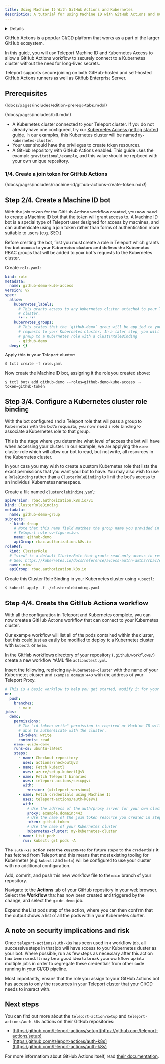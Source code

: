```yaml
---
title: Using Machine ID With GitHub Actions and Kubernetes
description: A tutorial for using Machine ID with GitHub Actions and Kubernetes
---
```


<Details
  title="Version warning"
  opened={true}
  scope={["oss", "enterprise"]}
  scopeOnly={true}
  min="11.0"
>
  Machine ID for GitHub Actions is available starting from Teleport `v11.0`.
</Details>

GitHub Actions is a popular CI/CD platform that works as a part of the larger
GitHub ecosystem.

In this guide, you will use Teleport Machine ID and Kubernetes Access to allow a
GitHub Actions workflow to securely connect to a Kubernetes cluster without the
need for long-lived secrets.

Teleport supports secure joining on both GitHub-hosted and self-hosted GitHub
Actions runners as well as GitHub Enterprise Server.

## Prerequisites

(!docs/pages/includes/edition-prereqs-tabs.mdx!)

(!docs/pages/includes/tctl.mdx!)

- A Kubernetes cluster connected to your Teleport cluster. If you do not already
have one configured, try our
[Kubernetes Access getting started guide.](../../kubernetes-access/getting-started.mdx)
In our examples, this Kubernetes cluster will be named `my-kubernetes-cluster`.
- Your user should have the privileges to create token resources.
- A GitHub repository with GitHub Actions enabled. This guide uses the example
`gravitational/example`, and this value should be replaced with your own unique
repository.

### 1/4. Create a join token for GitHub Actions

(!docs/pages/includes/machine-id/github-actions-create-token.mdx!)

## Step 2/4. Create a Machine ID bot

With the join token for the GitHub Actions workflow created, you now need to
create a Machine ID bot that the token will grant access to. A Machine ID bot is
a special type of Teleport user designed for access by machines, and can
authenticate using a join token rather than forms of authentication more
suitable to users (e.g. SSO.)

Before creating the bot, first you must create a role in Teleport which grants
the bot access to your Kubernetes clusters and defines the Kubernetes RBAC
groups that will be added to your bot's requests to the Kubernetes cluster.

Create `role.yaml`:

```yaml
kind: role
metadata:
  name: github-demo-kube-access
version: v5
spec:
  allow:
    kubernetes_labels:
      # This grants access to any Kubernetes cluster attached to your Teleport
      # cluster.
      '*': '*'
    kubernetes_groups:
      # This states that the `github-demo` group will be applied to your bot's
      # requests to your Kubernetes cluster. In a later step, you will bind this
      # group to a Kubernetes role with a ClusterRoleBinding.
      - github-demo
  deny: {}
```

Apply this to your Teleport cluster:

```code
$ tctl create -f role.yaml
```

Now create the Machine ID bot, assigning it the role you created above:

```code
$ tctl bots add github-demo --roles=github-demo-kube-access --token=github-token
```

## Step 3/4. Configure a Kubernetes cluster role binding

With the bot configured and a Teleport role that will pass a group to
Kubernetes with the bot's requests, you now need a role binding to associate a
Kubernetes role to that group.

This is the stage where you determine what level of access the bot will have
when accessing your cluster. In our example, we are applying the `view` cluster
role which will allow our bot to read, but not write, all resources in the
Kubernetes cluster.

In your case you may wish to create a custom Kubernetes role that lists the
exact permissions that you want your bot to have. You may also wish to use a
`RoleBinding` rather than a `ClusterRoleBinding` to limit the bot's access to an
individual Kubernetes namespace.

Create a file named `clusterolebinding.yaml`:

```yaml
apiVersion: rbac.authorization.k8s.io/v1
kind: ClusterRoleBinding
metadata:
  name: github-demo-group
subjects:
  - kind: Group
    # Note that this name field matches the group name you provided in the
    # Teleport role configuration.
    name: github-demo
    apiGroup: rbac.authorization.k8s.io
roleRef:
  kind: ClusterRole
  # "view" is a default ClusterRole that grants read-only access to resources
  # See: https://kubernetes.io/docs/reference/access-authn-authz/rbac/#user-facing-roles
  name: view
  apiGroup: rbac.authorization.k8s.io
```

Create this Cluster Role Binding in your Kubernetes cluster using `kubectl`:

```
$ kubectl apply -f ./clusterolebinding.yaml
```

## Step 4/4. Create the GitHub Actions workflow

With all the configuration in Teleport and Kubernetes complete, you can now
create a GitHub Actions workflow that can connect to your Kubernetes cluster.

Our example workflow will list all of the pods contained within the cluster,
but this could just as easily be modified to deploy to a Kubernetes cluster with
`kubectl` or `helm`.

In the GitHub workflows directory of your repository (`.github/workflows/`)
create a new workflow YAML file `actionstest.yml`.

Insert the following, replacing `my-kubernetes-cluster` with the name of your
Kubernetes cluster and `example.domain:443` with the address of your Teleport
Proxy.

```yaml
# This is a basic workflow to help you get started, modify it for your needs.
on:
  push:
    branches:
      - main
jobs:
  demo:
    permissions:
      # The "id-token: write" permission is required or Machine ID will not be 
      # able to authenticate with the cluster.
      id-token: write
      contents: read
    name: guide-demo
    runs-on: ubuntu-latest
    steps:
      - name: Checkout repository
        uses: actions/checkout@v3
      - name: Fetch kubectl
        uses: azure/setup-kubectl@v3
      - name: Fetch Teleport binaries
        uses: teleport-actions/setup@v1
        with:
          version: (=teleport.version=)
      - name: Fetch credentials using Machine ID
        uses: teleport-actions/auth-k8s@v1
        with:
          # Use the address of the auth/proxy server for your own cluster.
          proxy: example.domain:443
          # Use the name of the join token resource you created in step 1.
          token: github-token
          # Use the name of your Kubernetes cluster
          kubernetes-cluster: my-kubernetes-cluster
      - name: List pods
        run: kubectl get pods -A
```

The `auth-k8s` action sets the `KUBECONFIG` for future steps to the credentials
it has fetched from Teleport and this means that most existing tooling for
Kubernetes (e.g `kubectl` and `helm`) will be configured to use your cluster
with no additional configuration.

Add, commit, and push this new workflow file to the `main` branch of your
repository.

Navigate to the **Actions** tab of your GitHub repository in your web browser.
Select the **Workflow** that has now been created and triggered by the change,
and select the `guide-demo` job.

Expand the List pods step of the action, where you can then confirm that the
output shows a list of all the pods within your Kubernetes cluster.

## A note on security implications and risk

Once `teleport-actions/auth-k8s` has been used in a workflow job, all successive
steps in that job will have access to your Kubernetes cluster as your bot. Where
possible, run as few steps as necessary after this action has been used. It may
be a good idea to break your workflow up into multiple jobs in order to
segregate these credentials from other code running in your CI/CD pipeline.

Most importantly, ensure that the role you assign to your GitHub Actions bot has
access to only the resources in your Teleport cluster that your CI/CD needs to
interact with.

## Next steps

You can find out more about the `teleport-action/setup` and
`teleport-actions/auth-k8s` actions on their GitHub repositories:

- [https://github.com/teleport-actions/setup](https://github.com/teleport-actions/setup)
- [https://github.com/teleport-actions/auth-k8s](https://github.com/teleport-actions/auth-k8s)

For more informatiom about GitHub Actions itself, read
[their documentation](https://docs.github.com/en/actions).
